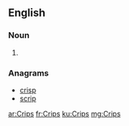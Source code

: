 ==English==

===Noun===
{{head|en|noun plural form}}

# {{plural of|Crip|lang=en}}

===Anagrams===
* [[crisp#English|crisp]]
* [[scrip#English|scrip]]

[[ar:Crips]]
[[fr:Crips]]
[[ku:Crips]]
[[mg:Crips]]